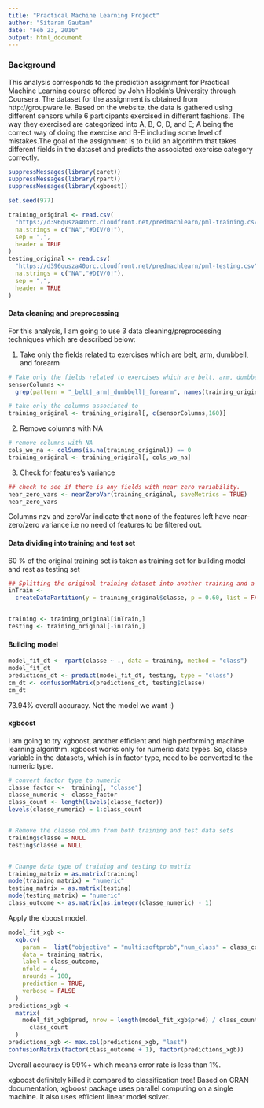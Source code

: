 ---
title: "Practical Machine Learning Project"
author: "Sitaram Gautam"
date: "Feb 23, 2016"
output: html_document
---

### Background
  This analysis corresponds to the prediction assignment for Practical Machine
Learning course offered by John Hopkin's University through Coursera. The 
dataset for the assignment is obtained from http://groupware.le. Based on
the website, the data is gathered using different sensors while 6
participants exercised in different fashions. The way they exercised are
categorized into A, B, C, D, and E; A being the correct way of doing the
exercise and B-E including some level of mistakes.The goal of the assignment
is to build an algorithm that takes different fields in the dataset and
predicts the associated exercise category correctly.


```{r}
suppressMessages(library(caret))
suppressMessages(library(rpart))
suppressMessages(library(xgboost))

set.seed(977)

training_original <- read.csv(
  "https://d396qusza40orc.cloudfront.net/predmachlearn/pml-training.csv",
  na.strings = c("NA","#DIV/0!"),
  sep = ",",
  header = TRUE
)
testing_original <- read.csv(
  "https://d396qusza40orc.cloudfront.net/predmachlearn/pml-testing.csv",
  na.strings = c("NA","#DIV/0!"),
  sep = ",",
  header = TRUE
)

```

#### Data cleaning and preprocessing

For this analysis, I am going to use 3 data cleaning/preprocessing techniques which are described below: 

1. Take only the fields related to exercises which are belt, arm, dumbbell, and forearm

```{r}

# Take only the fields related to exercises which are belt, arm, dumbbell, and forearm
sensorColumns <-
  grep(pattern = "_belt|_arm|_dumbbell|_forearm", names(training_original))

```

```{r}

# take only the columns associated to
training_original <- training_original[, c(sensorColumns,160)]
```

2. Remove columns with NA

```{r}
# remove columns with NA
cols_wo_na <- colSums(is.na(training_original)) == 0
training_original <- training_original[, cols_wo_na]

```

3. Check for features's variance

```{r}
## check to see if there is any fields with near zero variability.
near_zero_vars <- nearZeroVar(training_original, saveMetrics = TRUE)
near_zero_vars
```

Columns nzv and zeroVar indicate that none of the features left have
near-zero/zero variance i.e no need of features to be filtered out.

#### Data dividing into training and test set

60 % of the original training set is taken as training set for building model
and rest as testing set

```{r}
## Splitting the original training dataset into another training and a testing set.
inTrain <-
  createDataPartition(y = training_original$classe, p = 0.60, list = FALSE)


training <- training_original[inTrain,]
testing <- training_original[-inTrain,]
```

#### Building model

```{r}

model_fit_dt <- rpart(classe ~ ., data = training, method = "class")
model_fit_dt
predictions_dt <- predict(model_fit_dt, testing, type = "class")
cm_dt <- confusionMatrix(predictions_dt, testing$classe)
cm_dt
```

73.94% overall accuracy. Not the model we want :)

#### xgboost

I am going to try xgboost, another efficient and high performing machine
learning algorithm.
xgboost works only for numeric data types. So, classe variable in the datasets,
which is in factor type, need to be converted to the numeric type.

```{r}

# convert factor type to numeric
classe_factor <-  training[, "classe"]
classe_numeric <- classe_factor
class_count <- length(levels(classe_factor))
levels(classe_numeric) = 1:class_count


# Remove the classe column from both training and test data sets
training$classe = NULL
testing$classe = NULL


# Change data type of training and testing to matrix
training_matrix = as.matrix(training)
mode(training_matrix) = "numeric"
testing_matrix = as.matrix(testing)
mode(testing_matrix) = "numeric"
class_outcome <- as.matrix(as.integer(classe_numeric) - 1)
```

Apply the xboost model.

```{r}
model_fit_xgb <-
  xgb.cv(
    param =  list("objective" = "multi:softprob","num_class" = class_count),
    data = training_matrix,
    label = class_outcome,
    nfold = 4,
    nrounds = 100,
    prediction = TRUE,
    verbose = FALSE
  )
predictions_xgb <-
  matrix(
    model_fit_xgb$pred, nrow = length(model_fit_xgb$pred) / class_count, ncol =
      class_count
  )
predictions_xgb <- max.col(predictions_xgb, "last")
confusionMatrix(factor(class_outcome + 1), factor(predictions_xgb))

```

Overall accuracy is 99%+ which means error rate is less than 1%.

xgboost definitely killed it compared to classification tree! Based on CRAN
documentation, xgboost package uses parallel computing on a single machine. It
also uses efficient linear model solver.


